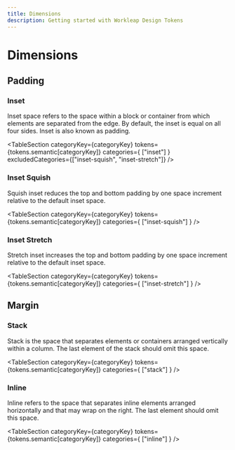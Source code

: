 ```yaml
---
title: Dimensions
description: Getting started with Workleap Design Tokens
---
```


# Dimensions


## Padding

### Inset

Inset space refers to the space within a block or container from which elements are separated from the edge. By default, the inset is equal on all four sides. Inset is also known as padding.

<TableSection categoryKey={categoryKey} tokens={tokens.semantic[categoryKey]} categories={
    ["inset"]
} excludedCategories={["inset-squish", "inset-stretch"]} />

### Inset Squish

Squish inset reduces the top and bottom padding by one space increment relative to the default inset space.

<TableSection categoryKey={categoryKey} tokens={tokens.semantic[categoryKey]} categories={
    ["inset-squish"]
} />

### Inset Stretch

Stretch inset increases the top and bottom padding by one space increment relative to the default inset space.

<TableSection categoryKey={categoryKey} tokens={tokens.semantic[categoryKey]} categories={
    ["inset-stretch"]
} />

## Margin

### Stack

Stack is the space that separates elements or containers arranged vertically within a column. The last element of the stack should omit this space.

<TableSection categoryKey={categoryKey} tokens={tokens.semantic[categoryKey]} categories={
    ["stack"]
} />

### Inline

Inline refers to the space that separates inline elements arranged horizontally and that may wrap on the right. The last element should omit this space.

<TableSection categoryKey={categoryKey} tokens={tokens.semantic[categoryKey]} categories={
    ["inline"]
} />
